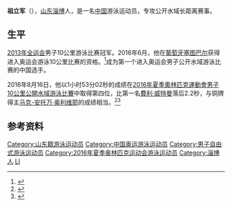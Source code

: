 {{Infobox swimmer
| name           = 祖立军
| image          = <!-- Only free-content images are allowed for depicting living people -- see [[WP:NONFREE|WP:NONFREE]]. -->
| image_size     = <!-- Only for images narrower than 220 pixels -->
| alt            = 
| caption        = 
| fullname       = 
| nicknames      = 
| national_team  = {{CHN}}
| strokes        = [[自由泳|自由泳]]
| club           = 
| birth_date     = {{Birth date and age|1989|11|26|mf=y}}<ref>{{cite web |url=https://www.rio2016.com/en/athlete/lijun-zu |title=Lijun Zu |publisher=Rio 2016 Organization |access-date=16 August 2016 |archive-date=2016-08-06 |archive-url=https://web.archive.org/web/20160806075730/https://www.rio2016.com/en/athlete/lijun-zu |dead-url=no }}</ref>
| birth_place    = [[山东|山东]][[淄博|淄博]]
| death_date     =
| death_place    =
| height         = {{convert|1.88|m|ftin|abbr=on}}
| weight         = {{convert|87|kg|lb|abbr=on}}
| medaltemplates =
}}
'''祖立军'''（{{bd|1989年|11月26日||}}），[[山东|山东]][[淄博|淄博]]人，是一名[[中国|中国]]游泳运动员，专攻公开水域长距离赛事。

==生平==
[[2013年全运会|2013年全运会]]男子10公里游泳比赛冠军。2016年6月，他在[[葡萄牙|葡萄牙]][[塞图巴尔|塞图巴尔]]获得进入奥运会游泳10公里比赛的资格。<ref>{{cite web |url=https://swimswam.com/lijun-zu-wins-mens-10k-olympic-qualifier-14-others-punch-rio-ticket/ |title=Lijun Zu Wins Men’s 10K Olympic Qualifier, 14 Others Punch Rio Ticket |first1=Hannah |last1=Hecht |date=June 12, 2016 |publisher='Swimswam |access-date=August 16, 2016 |archive-date=2020-11-13 |archive-url=https://web.archive.org/web/20201113084931/https://swimswam.com/lijun-zu-wins-mens-10k-olympic-qualifier-14-others-punch-rio-ticket/ |dead-url=no }}</ref>成为第一个进入奥运会男子公开水域游泳比赛的中国选手。

2016年8月16日，他以1小时53分02秒的成绩在[[2016年夏季奧林匹克運動會男子10公里公開水域游泳比賽|2016年夏季奧林匹克運動會男子10公里公開水域游泳比賽]]中取得第四位，比第一名[[費利·威特曼|費利·威特曼]]落后2.2秒，与铜牌得主[[马克-安托万·奥利维耶|马克-安托万·奥利维耶]]的成绩相当。<ref>{{cite web |url=https://www.theguardian.com/sport/2016/aug/16/jack-burnell-swimming-marathon-rio-2016-olympics |title=British marathon swimmer Jack Burnell angered by ‘ridiculous’ disqualification |date=August 16, 2016 |publisher=''[[The_Guardian|The Guardian]]'' |access-date=August 16, 2016 |archive-date=2020-11-13 |archive-url=https://web.archive.org/web/20201113084935/https://www.theguardian.com/sport/2016/aug/16/jack-burnell-swimming-marathon-rio-2016-olympics |dead-url=no }}</ref><ref >{{cite web |url=http://news.xinhuanet.com/sports/2016-08/17/c_129234493.htm |language= |title=公开水域男子10公里 祖立军名列第四再创历史 |publisher=新华社 |date=2016年8月17日 |accessdate= |archive-date=2017年3月5日 |archive-url=https://web.archive.org/web/20170305061839/http://news.xinhuanet.com/sports/2016-08/17/c_129234493.htm |dead-url=no }}</ref>

==参考资料==
{{Reflist}}

{{DEFAULTSORT:Zu祖}}
[[Category:山东籍游泳运动员|Category:山东籍游泳运动员]]
[[Category:中国奥运游泳运动员|Category:中国奥运游泳运动员]]
[[Category:男子自由式游泳运动员|Category:男子自由式游泳运动员]]
[[Category:2016年夏季奥林匹克运动会游泳运动员|Category:2016年夏季奥林匹克运动会游泳运动员]]
[[Category:淄博人|Category:淄博人]]
[[Category:祖姓|LI]]